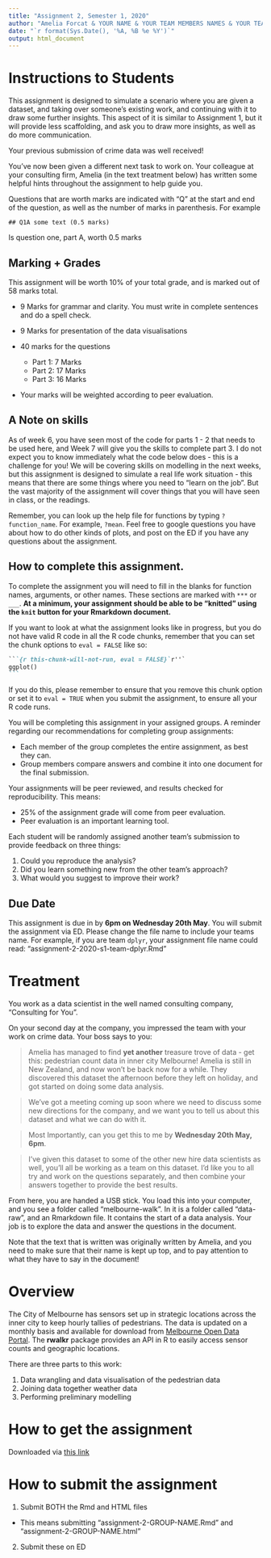 ```yaml
---
title: "Assignment 2, Semester 1, 2020"
author: "Amelia Forcat & YOUR NAME & YOUR TEAM MEMBERS NAMES & YOUR TEAM NAME"
date: "`r format(Sys.Date(), '%A, %B %e %Y')`"
output: html_document
---
```


# Instructions to Students

This assignment is designed to simulate a scenario where you are given a dataset, and taking over someone's existing work, and continuing with it to draw some further insights. This aspect of it is similar to Assignment 1, but it will provide less scaffolding, and ask you to draw more insights, as well as do more communication.

Your previous submission of crime data was well received!

You've now been given a different next task to work on.  Your colleague at your consulting firm, Amelia (in the text treatment below) has written some helpful hints throughout the assignment to help guide you.

Questions that are worth marks are indicated with "Q" at the start and end of the question, as well as the number of marks in parenthesis. For example

```
## Q1A some text (0.5 marks)
```

Is question one, part A, worth 0.5 marks

## Marking + Grades

This assignment will be worth 10% of your total grade, and is marked out of 58 marks total.

* 9 Marks for grammar and clarity. You must write in complete sentences and do a spell check.
* 9 Marks for presentation of the data visualisations

* 40 marks for the questions
  * Part 1: 7 Marks 
  * Part 2: 17 Marks 
  * Part 3: 16 Marks 

* Your marks will be weighted according to peer evaluation.

## A Note on skills

As of week 6, you have seen most of the code for parts 1 - 2 that needs to be used here, and Week 7 will give you the skills to complete part 3. I do not expect you to know immediately what the code below does - this is a challenge for you! We will be covering skills on modelling in the next weeks, but this assignment is designed to simulate a real life work situation - this means that there are some things where you need to "learn on the job". But the vast majority of the assignment will cover things that you will have seen in class, or the readings.

Remember, you can look up the help file for functions by typing `?function_name`. For example, `?mean`. Feel free to google questions you have about how to do other kinds of plots, and post on the ED if you have any questions about the assignment.

## How to complete this assignment.

To complete the assignment you will need to fill in the blanks for function names, arguments, or other names. These sections are marked with `***` or `___`. **At a minimum, your assignment should be able to be "knitted" using the `knit` button for your Rmarkdown document.**

If you want to look at what the assignment looks like in progress, but you do not have valid R code in all the R code chunks, remember that you can set the chunk options to `eval = FALSE` like so:

````markdown
```{r this-chunk-will-not-run, eval = FALSE}`r''`
ggplot()
```
````

If you do this, please remember to ensure that you remove this chunk option or set it to `eval = TRUE` when you submit the assignment, to ensure all your R code runs.

You will be completing this assignment in your assigned groups. A reminder regarding our recommendations for completing group assignments:

 * Each member of the group completes the entire assignment, as best they can.
 * Group members compare answers and combine it into one document for the final submission. 

Your assignments will be peer reviewed, and results checked for reproducibility. This means:

* 25% of the assignment grade will come from peer evaluation. 
* Peer evaluation is an important learning tool. 

Each student will be randomly assigned another team's submission to provide feedback on three things: 

  1. Could you reproduce the analysis? 
  2. Did you learn something new from the other team's approach?
  3. What would you suggest to improve their work?

## Due Date

This assignment is due in by **6pm on Wednesday 20th May**. You will submit the assignment via ED. Please change the file name to include your teams name. For example, if you are team `dplyr`, your assignment file name could read: "assignment-2-2020-s1-team-dplyr.Rmd"

# Treatment

You work as a data scientist in the well named consulting company, "Consulting for You".

On your second day at the company, you impressed the team with your work on crime data. Your boss says to you:

> Amelia has managed to find **yet another** treasure trove of data - get this: pedestrian count data in inner city Melbourne! Amelia is still in New Zealand, and now won't be back now for a while. They discovered this dataset the afternoon before they left on holiday, and got started on doing some data analysis.

> We've got a meeting coming up soon where we need to discuss some new directions for the company, and we want you to tell us about this dataset and what we can do with it. 

> Most Importantly, can you get this to me by **Wednesday 20th May, 6pm**.

> I've given this dataset to some of the other new hire data scientists as well, you'll all be working as a team on this dataset. I'd like you to all try and work on the questions separately, and then combine your answers together to provide the best results.

From here, you are handed a USB stick. You load this into your computer, and you see a folder called "melbourne-walk". In it is a folder called "data-raw", and an Rmarkdown file. It contains the start of a data analysis. Your job is to explore the data and answer the questions in the document.

Note that the text that is written was originally written by Amelia, and you need to make sure that their name is kept up top, and to pay attention to what they have to say in the document!

# Overview

The City of Melbourne has sensors set up in strategic locations across the inner city to keep hourly tallies of pedestrians. The data is updated on a monthly basis and available for download from [Melbourne Open Data Portal](https://data.melbourne.vic.gov.au/Transport/Pedestrian-Counting-System-2009-to-Present-counts-/b2ak-trbp). The **rwalkr** package provides an API in R to easily access sensor counts and geographic locations. 

There are three parts to this work:

1. Data wrangling and data visualisation of the pedestrian data
2. Joining data together weather data
3. Performing preliminary modelling


# How to get the assignment


Downloaded via [this link](https://mida.numbat.space/assignments/mida-assignment-2.zip)

# How to submit the assignment

1. Submit BOTH the Rmd and HTML files
  - This means submitting "assignment-2-GROUP-NAME.Rmd" and "assignment-2-GROUP-NAME.html"
2. Submit these on ED